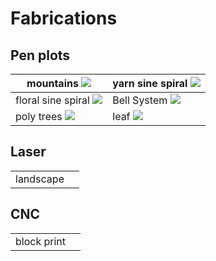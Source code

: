 # Fabrications

## Pen plots

<table>
  <thead>
    <tr>
      <th>
        mountains
        <img src="https://cdn.glitch.global/e9a14532-952f-41d5-a8f2-de28e52b377a/IMG_7726.png?v=1731432214275" />
      </th>
      <th>
        yarn sine spiral
        <img src="https://cdn.glitch.global/e9a14532-952f-41d5-a8f2-de28e52b377a/yarnspiral.png?v=1731432204788" />
      </th>
    </tr>
  </thead>
  <tbody>
    <tr>
      <td>
        floral sine spiral
        <img src="https://cdn.glitch.global/e9a14532-952f-41d5-a8f2-de28e52b377a/floralsinespiral.png?v=1731432193235" />
      </td>
      <td>
        Bell System
        <img src="https://cdn.glitch.global/e9a14532-952f-41d5-a8f2-de28e52b377a/bellsystem.png?v=1731432171750" />
      </td>
    </tr>
    <tr>
      <td>
        poly trees
        <img src="https://cdn.glitch.global/e9a14532-952f-41d5-a8f2-de28e52b377a/trees.png?v=1731432202540" />
      </td>
      <td>
        leaf
        <img src="https://cdn.glitch.global/e9a14532-952f-41d5-a8f2-de28e52b377a/tea.png?v=1731432200200" />
      </td>
    </tr>
  </tbody>
</table>

## Laser

<table>
  <tbody>
    <tr>
      <td>landscape</td>
      <td></td>
    </tr>
  </tbody>
</table>

## CNC

<table>
  <tbody>
    <tr>
      <td>block print</td>
      <td></td>
    </tr>
  </tbody>
</table>
